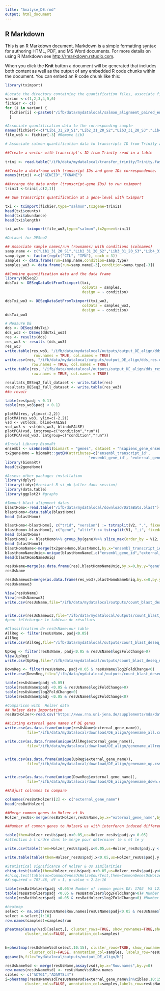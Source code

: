 ```yaml
---
title: "Analyse_DE.rmd"
output: html_document
---
```



## R Markdown

This is an R Markdown document. Markdown is a simple formatting syntax for authoring HTML, PDF, and MS Word documents. For more details on using R Markdown see <http://rmarkdown.rstudio.com>.

When you click the **Knit** button a document will be generated that includes both content as well as the output of any embedded R code chunks within the document. You can embed an R code chunk like this:

```r

library(tximport)

#Locate the directory containing the quantification files, associate files' values to a variable 
varion <-c(1,2,3,4,5,6)
fichier <- c()
for (i in varion) {
  fichier[i] <-paste0("/ifb/data/mydatalocal/salmon_alignment_paired_end/quant_",i,"/quant.sf")
  }

#Associate quantification data to the corresponding sample
names(fichier)<-c("Lib1_31_20_S1","Lib2_31_20_S2","Lib3_31_20_S3","Lib4_31_20_S4","Lib5_31_20_S5","Lib6_31_20_S6")
file_wo3 <- fichier[-3] #Remove Lib3

# Associate salmon quantification data to transcripts ID from Trinity and gene ID 

##Create a vector with transcript's ID from Trinity read in a table  
 
trini <- read.table("/ifb/data/mydatalocal/transfer_trinity/Trinity.fasta.gene_trans_map")

##Create a dataframe with transcript IDs and gene IDs correspondence.
names(trini) <-c("GENEID","TXNAME")

##Arrange the data order (transcript-gene IDs) to run tximport
trini1 <-trini[,c(2,1)]  

## Sum transcripts quantification at a gene-level with tximport

txi <- tximport(fichier,type="salmon",tx2gene=trini1)
head(txi$counts)
head(txi$abundance)
head(txi$length)

txi_wo3<- tximport(file_wo3,type="salmon",tx2gene=trini1)
```

```r

#Dataset for DESeq2

## Associate sample names/run (rownames) with conditions (colnames)
samp.name <- c("Lib1_31_20_S1","Lib2_31_20_S2","Lib3_31_20_S3","Lib4_31_20_S4","Lib5_31_20_S5","Lib6_31_20_S6")
samp.type <- factor(rep(c("CTL", "IFN"), each = 3))
samples <- data.frame(run=samp.name,condition=samp.type)
samples_wo3 <- data.frame(run=samp.name[-3],condition=samp.type[-3])

##Combine quantification data and the data frame 
library(DESeq2)
ddsTxi <- DESeqDataSetFromTximport(txi,
                                   colData = samples,
                                   design = ~ condition)

ddsTxi_wo3 <- DESeqDataSetFromTximport(txi_wo3,
                                   colData = samples_wo3,
                                   design = ~ condition)
ddsTxi_wo3
```


```r
# Measure DE
dds <- DESeq(ddsTxi)
dds_wo3 <- DESeq(ddsTxi_wo3)
res <- results(dds)
res_wo3 <- results (dds_wo3)
res_wo3
write.table(res_wo3, "/ifb/data/mydatalocal/outputs/output_DE_align/dds_res_wo3", append = FALSE, sep = " ", dec = ".",
             row.names = TRUE, col.names = TRUE)
write.csv(res, "/ifb/data/mydatalocal/outputs/output_DE_align/dds_res.csv", append = FALSE, sep = " ", dec = ".",
            row.names = TRUE, col.names = TRUE)
write.table(res, "/ifb/data/mydatalocal/outputs/output_DE_align/dds_res", append = FALSE, sep = " ", dec = ".",
            row.names = TRUE, col.names = TRUE)
```

```r
resultats_DESeq2_full_dataset <- write.table(res)
resultats_DESeq2_full_dataset <- write.table(res_wo3)
##a revoir
```

```r
table(res$padj < 0.1)
table(res_wo3$padj < 0.1)
```

```Graphic
plotMA(res, ylim=c(-2,2))
plotMA(res_wo3, ylim=c(-2,2))
vsd <- vst(dds, blind=FALSE)
vsd_wo3 <- vst(dds_wo3, blind=FALSE)
plotPCA(vsd, intgroup=c("condition","run"))
plotPCA(vsd_wo3, intgroup=c("condition","run"))
```

 


```r
#Instal Library BiomaRt
ensembl <- useEnsembl(biomart = "genes", dataset = "hsapiens_gene_ensembl")
tx2geneHomo = biomaRt::getBM(attributes=c('ensembl_transcript_id', 
                                      'ensembl_gene_id', 'external_gene_name'),mart=ensembl)
library(biomaRt)
head(tx2geneHomo)
```

```r
#Assess other packages installation
library(dplyr)
library(tidyr)#restart R si pb (aller dans session)
library(data.table)
library(ggplot2) #graphs

```


```r
#Import blast alignment datas 
blastHomo<-read.table("/ifb/data/mydatalocal/download/DataBats.blast")
blastHomo<-data.table(blastHomo)
head (blastHomo)
```


```r
blastHomo<-blastHomo[, c("trid", "version") := tstrsplit(V2, ".", fixed=TRUE)][]
blastHomo<-blastHomo[, c("gene", "alttr") := tstrsplit(V1, "_i", fixed=TRUE)][]
head (blastHomo)
blastHomo1 <- blastHomo%>% group_by(gene)%>% slice_max(order_by = V12, n = 1, with_ties = TRUE)
head (blastHomo1)
blastHomoName<-merge(tx2geneHomo,blastHomo1,by.x="ensembl_transcript_id",by.y="trid")
blastHomoNameUniq<-unique(blastHomoName[,c("ensembl_gene_id","external_gene_name","gene")])
head(blastHomoNameUniq)
```


```r
resUsName=merge(as.data.frame(res),blastHomoNameUniq,by.x=0,by.y="gene")
resUsName

resUsNamewo3=merge(as.data.frame(res_wo3),blastHomoNameUniq,by.x=0,by.y="gene")
resUsNamewo3

View(resUsName)
View(resUsNamewo3)
write.csv(resUsName,file="/ifb/data/mydatalocal/outputs/count_blast_deseq")


write.csv(resUsNamewo3,file="/ifb/data/mydatalocal/outputs/count_blast_deseq")
#pour télécharger le tableau de résultats

```


```r
#Classification de resUsName:our table
AllReg <- filter(resUsName, padj<0.05)
AllReg
write.csv(AllReg,file="/ifb/data/mydatalocal/outputs/count_blast_deseq_allreg")

UpReg <- filter(resUsName, padj<0.05 & resUsName$log2FoldChange>0)
View(UpReg)
write.csv(UpReg,file="/ifb/data/mydatalocal/outputs/count_blast_deseq_up")

DownReg <- filter(resUsName, padj<0.05 & resUsName$log2FoldChange<0)
write.csv(DownReg,file="/ifb/data/mydatalocal/outputs/count_blast_deseq_down")


```

```r

table(resUsName$padj <0.05)
table(resUsName$padj <0.05 & resUsName$log2FoldChange>0)
table(resUsName$log2FoldChange>0)
table(resUsName$padj <0.05 & resUsName$log2FoldChange<0)
```




```r
#Comparison with  Holzer data
## Holzer data importation
resBatHolzer<-read.csv("https://www.rna.uni-jena.de/supplements/mda/data/deseq2/RNA/Mock_6h_RNA_vs_IFN_6h_RNA/deseq2_Mock_6h_RNA_IFN_6h_RNA_full.csv")

##Listing external gene names of DE genes
write.csv(as.data.frame(unique(resUsName$external_gene_name)), 
          file="/ifb/data/mydatalocal/download/DE_align/genename_all.csv",quote=FALSE,row.names = FALSE)

write.csv(as.data.frame(unique(AllReg$external_gene_name)), 
          file="/ifb/data/mydatalocal/download/DE_align/genename_allreg.csv",quote=FALSE,row.names = FALSE)


write.csv(as.data.frame(unique(UpReg$external_gene_name)), 
          file="/ifb/data/mydatalocal/download/DE_align/genename_up.csv",quote=FALSE,row.names = FALSE)
 

write.csv(as.data.frame(unique(DownReg$external_gene_name)), 
          file="/ifb/data/mydatalocal/download/DE_align/genename_down.csv",quote=FALSE,row.names = FALSE)

##Adjust colnames to compare

colnames(resBatHolzer)[2] <- c("external_gene_name")
head(resBatHolzer)

##Merge common genes to Holzer et Us
Holzer_resUs<-merge(resBatHolzer,resUsName,by.x="external_gene_name",by.y="external_gene_name")

##Number of common genes to Holzer& us with interferon induced differential expression or not 

table(them=Holzer_resUs$padj.x<0.05,us=Holzer_resUs$padj.y< 0.05)
#attention à l'ordre dans le merge pour déterminer le x et le y

write.csv(table(them=Holzer_resUs$padj.x<0.05,us=Holzer_resUs$padj.y < 0.05),"/ifb/data/mydatalocal/outputs/output_DE_align/holzer_us.csv")

write.table(table(them=Holzer_resUs$padj.x<0.05,us=Holzer_resUs$padj.y < 0.05), "/ifb/data/mydatalocal/outputs/output_DE_align/holzer_us", quote = TRUE, sep = " ", eol = "\n", na = "NA", dec = ".", row.names = TRUE, col.names = TRUE, qmethod = c("escape", "double"))


```


```r
#Statistical significance of Holzer & Us similarities
chisq.test(table(them=Holzer_resUs$padj.x<0.05,us=Holzer_resUs$padj.y<0.05))
#chisq.test(table(us=CommonGenesUsHolze$ourTest,them=CommonGenesUsHolze$theirTest)
#X-squared = 707.46, df = 1, p-value < 2.2e-16
```


```r
table(resBatHolzer$padj <0.05)# Number of common genes DE: 1702  VS 12141 NS
table(resBatHolzer$padj <0.05 & resBatHolzer$log2FoldChange>0)# Number of genes significantly UPreg
table(resBatHolzer$padj <0.05 & resBatHolzer$log2FoldChange<0) #Number of genes significatively DOWNregulated 605 VS 16536

```

```r
#heatmap
select <- na.omit(resUsName$Row.names[resUsName$padj<0.05 & resUsName$log2FoldChange>0]) #sélection des gènes surexprimés
select <-select[1:10]
row.names(samples)=samples$run

pheatmap(assay(vsd)[select,], cluster_rows=TRUE, show_rownames=TRUE,show_colnames=FALSE,
         cluster_cols=FALSE, annotation_col=samples)
         
         
h=pheatmap(resUsNameVsd[select,10:15], cluster_rows=TRUE, show_rownames=TRUE,show_colnames=FALSE,
           cluster_cols=FALSE, annotation_col=samples, labels_row=resUsNameVsd[select,"external_gene_name"],fontsize_row=5)
ggsave(h,file="mydatalocal/outputs/output_DE_align/h") 

```

```r
resUsNameVsd <- merge(resUsName,assay(vsd),by.x="Row.names",by.y=0)
row.names(resUsNameVsd) <- resUsNameVsd$Row.names
cibles <- c("ACTG1","ADAMTSL4")
i=pheatmap(resUsNameVsd[resUsNameVsd$external_gene_name%in%cibles,10:15], cluster_rows=TRUE, show_rownames=TRUE,show_colnames=FALSE,
         cluster_cols=FALSE, annotation_col=samples,labels_row=resUsNameVsd["external_gene_name%in%cibles"],fontsize_row=5)
 
```



